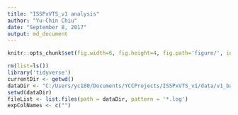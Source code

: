 ```yaml
---
title: "ISSPxVTS_v1 analysis"
author: "Yu-Chin Chiu"
date: "September 8, 2017"
output: md_document
---
```


```r
knitr::opts_chunk$set(fig.width=6, fig.height=4, fig.path='figure/', include = TRUE, warning = FALSE, message = FALSE)

```


```r

rm(list=ls())
library('tidyverse')
currentDir <- getwd()
dataDir <- "C:/Users/yc180/Documents/YCCProjects/ISSPxVTS_v1/data/v1_batches"
setwd(dataDir)
fileList <- list.files(path = dataDir, pattern = '*.log')
expColNames <- c("")

```

